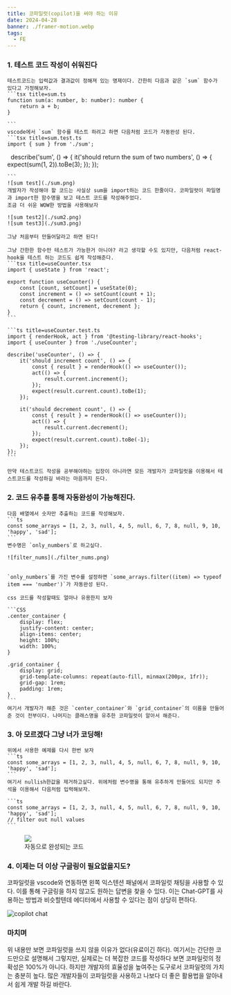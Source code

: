 ```yaml
---
title: 코파일럿(copilot)을 써야 하는 이유
date: 2024-04-28
banner: ./framer-motion.webp
tags:
  - FE
---
```


### 1. 테스트 코드 작성이 쉬워진다

    테스트코드는 입력값과 결과값이 정해져 있는 명제이다. 간한히 다음과 같은 `sum` 함수가 있다고 가정해보자.
    ```tsx title=sum.ts
    function sum(a: number, b: number): number {
        return a + b;
    }

    ```
    vscode에서 `sum` 함수를 테스트 하려고 하면 다음처럼 코드가 자동완성 된다.
    ```tsx title=sum.test.ts
    import { sum } from './sum';
 
    describe('sum', () => {
        it('should return the sum of two numbers', () => {
            expect(sum(1, 2)).toBe(3);
        });
    });

    ```
    ![sum test](./sum.png)
    개발자가 작성해야 할 코드는 사실상 sum을 import하는 코드 한줄이다. 코파일럿이 파일명과 import한 함수명을 보고 테스트 코드를 작성해주었다.
    조금 더 쉬운 WOW한 방법을 사용해보자

    ![sum test2](./sum2.png)
    ![sum test3](./sum3.png)

    그냥 처음부터 만들어달라고 하면 된다!

    그냥 간한한 함수만 테스트가 가능한거 아니야? 라고 생각할 수도 있지만, 다음처럼 react-hook을 테스트 하는 코드도 쉽게 작성해준다.
    ```tsx title=useCounter.tsx
    import { useState } from 'react';
    
    export function useCounter() {
        const [count, setCount] = useState(0);
        const increment = () => setCount(count + 1);
        const decrement = () => setCount(count - 1);
        return { count, increment, decrement };
    }
    ```

    ```ts title=useCounter.test.ts
    import { renderHook, act } from '@testing-library/react-hooks';
    import { useCounter } from './useCounter';

    describe('useCounter', () => {
        it('should increment count', () => {
            const { result } = renderHook(() => useCounter());
            act(() => {
                result.current.increment();
            });
            expect(result.current.count).toBe(1);
        });

        it('should decrement count', () => {
            const { result } = renderHook(() => useCounter());
            act(() => {
                result.current.decrement();
            });
            expect(result.current.count).toBe(-1);
        });
    });
    ```

    만약 테스트코드 작성을 공부해야하는 입장이 아니라면 모든 개발자가 코파일럿을 이용해서 테스트코드를 작성하길 바라는 마음까지 든다.



### 2. 코드 유추를 통해 자동완성이 가능해진다.
    다음 배열에서 숫자만 추출하는 코드를 작성해보자.
    ```ts
    const some_arrays = [1, 2, 3, null, 4, 5, null, 6, 7, 8, null, 9, 10, 'happy', 'sad'];
    ```
    변수명은 `only_numbers`로 하고싶다.

    ![filter_nums](./filter_nums.png)


    `only_numbers`를 가진 변수를 설정하면 `some_arrays.filter((item) => typeof item === 'number')`가 자동완성 된다.
    
    css 코드를 작성할때도 얼마나 유용한지 보자

    ```CSS
    .center_container {
        display: flex;
        justify-content: center;
        align-items: center;
        height: 100%;
        width: 100%;
    }

    .grid_container {
        display: grid;
        grid-template-columns: repeat(auto-fill, minmax(200px, 1fr));
        grid-gap: 1rem;
        padding: 1rem;
    }
    ```
    여기서 개발자가 해준 것은 `center_container`와 `grid_container`의 이름을 만들어 준 것이 전부이다. 나머지는 클래스명을 유추한 코파일럿이 알아서 해준다.



### 3. 아 모르겠다 그냥 너가 코딩해!
    위에서 사용한 예제를 다시 한번 보자
    ```ts
    const some_arrays = [1, 2, 3, null, 4, 5, null, 6, 7, 8, null, 9, 10, 'happy', 'sad'];
    ```
    여기서 nullish한값을 제거하고싶다. 위에처럼 변수명을 통해 유추하게 만들어도 되지만 주석을 이용해서 다음처럼 입력해보자.

    ```ts
    const some_arrays = [1, 2, 3, null, 4, 5, null, 6, 7, 8, null, 9, 10, 'happy', 'sad'];
    // filter out null values
    ```

<div
  style={{
    width: "100%",
    display: "flex",
    justifyContent: "center",
    alignItems: "center",
    marginTop: "20px",
  }}
>
  <figure>
    <img
      src="https://raw.githubusercontent.com/heyman333/images/main/filter.gif"
      style={{ width: "100%" }}
    />
    <figcaption>자동으로 완성되는 코드</figcaption>
  </figure>
</div>

### 4. 이제는 더 이상 구글링이 필요없을지도?
코파일럿을 vscode와 연동하면 왼쪽 익스텐션 패널에서 코파일럿 채팅을 사용할 수 있다. 이를 통해 구글링을 하지 않고도 원하는 답변을 찾을 수 있다. 이는 Chat-GPT를 사용하는 방법과 비슷할텐데 에디터에서 사용할 수 있다는 점이 상당히 편하다.

![copilot chat](./chat.png)




### 마치며

위 내용만 보면 코파일럿을 쓰지 않을 이유가 없다(유료이긴 하다).
여기서는 간단한 코드만으로 설명해서 그렇지만, 실제로는 더 복잡한 코드를 작성하다 보면 코파일럿의 정확성은 100%가 아니다. 하지만 개발자의 효율성을 높여주는 도구로서 코파일럿의 가치는 충분히 높다.
많은 개발자들이 코파일럿을 사용하고 나보다 더 좋은 활용법을 알아내서 쉽게 개발 하길 바란다.




